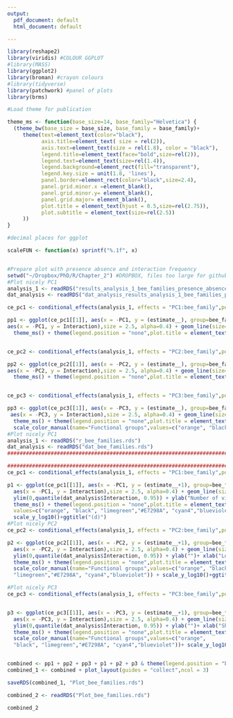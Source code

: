 ```yaml
---
output:
  pdf_document: default
  html_document: default

---
```




```r

library(reshape2)
library(viridis) #COLOUR GGPLOT
#library(MASS)
library(ggplot2)
library(broman) #crayon colours
#library(tidyverse)
library(patchwork) #panel of plots
library(brms)

#Load theme for publication

theme_ms <- function(base_size=14, base_family="Helvetica") {
  (theme_bw(base_size = base_size, base_family = base_family)+
     theme(text=element_text(color="black"),
           axis.title=element_text( size = rel(2)),
           axis.text=element_text(size = rel(1.8), color = "black"),
           legend.title=element_text(face="bold",size=rel(2)),
           legend.text=element_text(size=rel(1.4)),
           legend.background=element_rect(fill="transparent"),
           legend.key.size = unit(1.8, 'lines'),
           panel.border=element_rect(color="black",size=2.4),
           panel.grid.minor.x =element_blank(),
           panel.grid.minor.y= element_blank(),
           panel.grid.major= element_blank(),
           plot.title = element_text(hjust = 0.5,size=rel(2.75)),
           plot.subtitle = element_text(size=rel(2.5))
     ))
}

#decimal places for ggplot

scaleFUN <- function(x) sprintf("%.1f", x)


#Prepare plot with presence absence and interaction frequency
setwd("~/Dropbox/PhD/R/Chapter_2") #DROPBOX, files too large for github
#Plot nicely PC1
analysis_1 <- readRDS("results_analysis_1_bee_families_presence_absence.rds")
dat_analysis <- readRDS("dat_analysis_results_analysis_1_bee_families_presence_absence.rds")

ce_pc1 <- conditional_effects(analysis_1, effects = "PC1:bee_family",points=T) 

pp1 <- ggplot(ce_pc1[[1]], aes(x = -PC1, y = (estimate__), group=bee_family, colour=bee_family)) + geom_point(data = dat_analysis,
aes(x = -PC1, y = Interaction),size = 2.5, alpha=0.4) + geom_line(size=1.5)  + ylab("Interaction")+ xlab("")+
  theme_ms() + theme(legend.position = "none",plot.title = element_text(face="bold")) + scale_color_manual(name="Functional groups",values=c("orange", "black", "limegreen","#E7298A", "cyan4","blueviolet"))+ ggtitle("PC1", subtitle = "(a)")+scale_y_continuous(breaks = c(0,  1), labels=c("No", "Yes"))


ce_pc2 <- conditional_effects(analysis_1, effects = "PC2:bee_family",points=T) 

pp2 <- ggplot(ce_pc2[[1]], aes(x = -PC2, y = (estimate__), group=bee_family, colour=bee_family)) + geom_point(data = dat_analysis,
aes(x = -PC2, y = Interaction),size = 2.5, alpha=0.4) + geom_line(size=1.5)  + ylab("")+ xlab("")+
  theme_ms() + theme(legend.position = "none",plot.title = element_text(face="bold")) + scale_color_manual(name="Functional groups",values=c("orange", "black", "limegreen","#E7298A", "cyan4","blueviolet"))+ ggtitle("PC2", subtitle = "(b)") + scale_y_continuous(breaks = c(0,  1), labels=c("No", "Yes"))


ce_pc3 <- conditional_effects(analysis_1, effects = "PC3:bee_family",points=T) 

pp3 <- ggplot(ce_pc3[[1]], aes(x = -PC3, y = (estimate__), group=bee_family, colour=bee_family)) + geom_point(data = dat_analysis,
 aes(x = -PC3, y = Interaction),size = 2.5, alpha=0.4) + geom_line(size=1.5)  + ylab("")+ xlab("")+
  theme_ms() + theme(legend.position = "none",plot.title = element_text(face="bold")) + 
  scale_color_manual(name="Functional groups",values=c("orange", "black", "limegreen","#E7298A", "cyan4","blueviolet"))+ ggtitle("PC3", subtitle = "(c)")+ scale_y_continuous(breaks = c(0,  1), labels=c("No", "Yes"))
#Plot nicely PC1
analysis_1 <- readRDS("r_bee_families.rds")
dat_analysis <- readRDS("dat_bee_families.rds")
########################################################################################################################

########################################################################################################################
ce_pc1 <- conditional_effects(analysis_1, effects = "PC1:bee_family",points=T) 

p1 <- ggplot(ce_pc1[[1]], aes(x = -PC1, y = (estimate__+1), group=bee_family, colour=bee_family)) + geom_point(data = dat_analysis,
  aes(x = -PC1, y = Interaction),size = 2.5, alpha=0.4) + geom_line(size=1.5) + 
  ylim(0,quantile(dat_analysis$Interaction, 0.95)) + ylab("Number of visits")+  xlab("High flower N.    Low flower N.\nSmall flowers    Large flowers")+
  theme_ms() + theme(legend.position = "none",plot.title = element_text(size=rel(2.5),hjust = 0)) + scale_color_manual(name="Functional groups",
  values=c("orange", "black", "limegreen","#E7298A", "cyan4","blueviolet"))+
  scale_y_log10()+ggtitle("(d)")
#Plot nicely PC2
ce_pc2 <- conditional_effects(analysis_1, effects = "PC2:bee_family",points=T) 

p2 <- ggplot(ce_pc2[[1]], aes(x = -PC2, y = (estimate__+1), group=bee_family, colour=bee_family)) + geom_point(data = dat_analysis,
  aes(x = -PC2, y = Interaction),size = 2.5, alpha=0.4) + geom_line(size=1.5) + 
  ylim(0,quantile(dat_analysis$Interaction, 0.95)) + ylab("")+ xlab("Low poll. depend. High poll. depend.")+
  theme_ms() + theme(legend.position = "none",plot.title = element_text(size=rel(2.5),hjust = 0)) + 
  scale_color_manual(name="Functional groups",values=c("orange", "black", 
  "limegreen","#E7298A", "cyan4","blueviolet")) + scale_y_log10()+ggtitle("(e)")

#Plot nicely PC3
ce_pc3 <- conditional_effects(analysis_1, effects = "PC3:bee_family",points=T)


p3 <- ggplot(ce_pc3[[1]], aes(x = -PC3, y = (estimate__+1), group=bee_family, colour=bee_family)) + geom_point(data = dat_analysis,
  aes(x = -PC3, y = Interaction),size = 2.5, alpha=0.4) + geom_line(size=1.5) + 
  ylim(0,quantile(dat_analysis$Interaction, 0.95)) + ylab("")+ xlab("Short styles    Long styles\n Low selfing    High selfing")+
  theme_ms() + theme(legend.position = "none",plot.title = element_text(size=rel(2.5),hjust = 0))+ 
  scale_color_manual(name="Functional groups",values=c("orange", 
  "black", "limegreen","#E7298A", "cyan4","blueviolet"))+ scale_y_log10()+ggtitle("(f)")


combined <- pp1 + pp2 + pp3 + p1 + p2 + p3 & theme(legend.position = "bottom")
combined_1 <- combined + plot_layout(guides = "collect",ncol = 3)

saveRDS(combined_1, "Plot_bee_families.rds")

combined_2 <- readRDS("Plot_bee_families.rds")

combined_2
```

